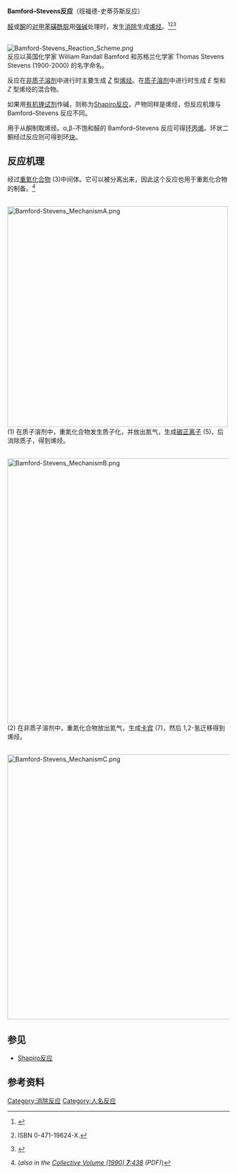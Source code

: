 '''Bamford–Stevens反应'''（班福德-史蒂芬斯反应）

[[醛|醛]]或[[酮|酮]]的[[对甲苯磺酰|对甲苯磺酰]][[腙|腙]]用[[强碱|强碱]]处理时，发生[[消除|消除]]生成[[烯烃|烯烃]]。<ref name="bamford1952">{{cite journal en| author = Bamford, W. R.; Stevens, T. S. | journal = [[Journal_of_the_Chemical_Society|J. Chem. Soc.]] | date = 1952 | pages = 4735–4740 | title = The decomposition of toluene-p-sulfonylhydrazones by alkali | doi = 10.1039/JR9520004735}}</ref><ref name="shapiro1976">{{cite book en| last = Shapiro | first = R. H.| title = Organic Reactions | date = March 1976 | volume = 23 | pages = 405–507 | chapter = Alkenes from Tosylhydrazones  | publisher = Wiley | location = New York }} ISBN 0-471-19624-X.</ref><ref name="adlington1983">{{cite journal en| author = Adlington, R. M.; Barrett, A. G. M. | journal = [[Accounts_of_Chemical_Research|Acc. Chem. Res.]] | year = 1983 | volume = 16 | issue = 2 | pages = 55–59 | title = Recent applications of the Shapiro reaction | doi = 10.1021/ar00086a004}}</ref> 

<br />
[[File:Bamford-Stevens_Reaction_Scheme.png|center]]
<br />

反应以英国化学家 William Randall Bamford 和苏格兰化学家 Thomas Stevens Stevens (1900-2000) 的名字命名。

反应在[[非质子溶剂|非质子溶剂]]中进行时主要生成 ''[[顺反异构|Z]]'' 型[[烯烃|烯烃]]。在[[质子溶剂|质子溶剂]]中进行时生成 ''E'' 型和 ''Z'' 型烯烃的混合物。

如果用[[有机锂试剂|有机锂试剂]]作碱，则称为[[Shapiro反应|Shapiro反应]]，产物同样是烯烃，但反应机理与 Bamford–Stevens 反应不同。

用于从酮制取烯烃。α,β-不饱和醛的 Bamford–Stevens 反应可得[[环丙烯|环丙烯]]。环状二酮经过反应则可得到环[[炔|炔]]。

== 反应机理 ==
经过[[重氮化合物|重氮化合物]] (3)中间体。它可以被分离出来，因此这个反应也用于重氮化合物的制备。<ref name="creary1986">{{cite journal en | last = Creary | first = X. | title = Tosylhydrazone salt pyrolises: phenyldiazomethanes | journal = [[Organic_Syntheses|Organic Syntheses]] | volume = 64 | pages = 207 | date = 1986 | url = http://www.orgsyn.org/orgsyn/prep.asp?prep=cv7p0438 | access-date = 2009-09-15 | archive-date = 2013-09-22 | archive-url = https://web.archive.org/web/20130922100606/http://www.orgsyn.org/orgsyn/prep.asp?prep=cv7p0438 | dead-url = no }} (''also in the [http://www.orgsyn.org/orgsyn/pdfs/CV7P0438.pdf Collective Volume (1990) '''7''':438] {{Wayback|url=http://www.orgsyn.org/orgsyn/pdfs/CV7P0438.pdf |date=20070930210412 }} (PDF)'')</ref> 

<br />
[[File:Bamford-Stevens_MechanismA.png|500px]]
<br />

(1) 在质子溶剂中，重氮化合物发生质子化，并放出氮气，生成[[碳正离子|碳正离子]] (5)，后消除质子，得到烯烃。

<br />
[[File:Bamford-Stevens_MechanismB.png|600px]]
<br />

(2) 在非质子溶剂中，重氮化合物放出氮气，生成[[卡宾|卡宾]] (7)，然后 1,2-氢迁移得到烯烃。

<br />
[[File:Bamford-Stevens_MechanismC.png|600px]]

== 参见 ==
* [[Shapiro反应|Shapiro反应]]

== 参考资料 ==
{{reflist}}

[[Category:消除反应|Category:消除反应]]
[[Category:人名反应|Category:人名反应]]
